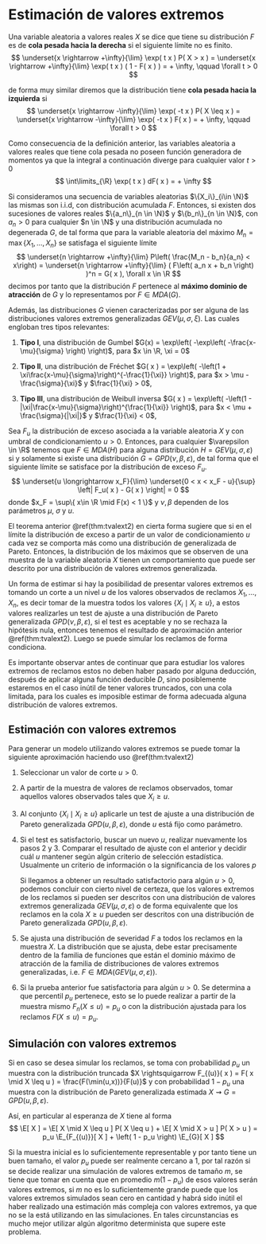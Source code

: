 <!------------------------------------------------------------------------------------------------->
# Estimación de valores extremos

::: {.definition #dmaxstab  name="Distribución con cola pesada"}
Una variable aleatoria a valores reales $X$ se dice que tiene su distribución $F$  es de 
**cola pesada hacia la derecha** si el siguiente límite no es finito.
$$
\underset{x \rightarrow +\infty}{\lim} \exp( t x ) P( X > x ) 
= \underset{x \rightarrow +\infty}{\lim} \exp( t x ) ( 1 - F( x ) ) 
= + \infty, \qquad \forall t > 0
$$

de forma muy similar diremos que la distribución tiene **cola pesada hacia la izquierda** si 
$$
\underset{x \rightarrow -\infty}{\lim} \exp( -t x ) P( X \leq x ) 
= \underset{x \rightarrow -\infty}{\lim} \exp( -t x ) F( x )
= + \infty, \qquad \forall t > 0
$$
:::

Como consecuencia de la definición anterior, las variables aleatoria a valores reales que tiene
cola pesada no poseen función generadora de momentos ya que la integral a continuación diverge 
para cualquier valor $t > 0$
$$
\int\limits_{\R} \exp( t x ) dF( x ) = + \infty
$$
 
<!------------------------------------------------------------------------------------------------->
::: {.theorem #tvalext1  name="Fisher-Tippett-Gnedenko"}
Si consideramos una secuencia de variables aleatorias $\{X_i\}_{i\in \N}$ las mismas
son i.i.d, con distribución acumulada $F$. Entonces, si existen dos sucesiones de valores reales 
$\{a_n\}_{n \in \N}$ y $\{b_n\}_{n \in \N}$, con $a_n > 0$ para cualquier 
$n \in \N$ y una distribución acumulada no degenerada $G$, de tal forma que para la 
variable aleatoria del máximo $M_n = \max\{ X_1, \ldots, X_n \}$ se satisfaga el siguiente límite
$$
\underset{n \rightarrow +\infty}{\lim} P\left( \frac{M_n - b_n}{a_n} < x\right)
= \underset{n \rightarrow +\infty}{\lim} ( F\left( a_n x + b_n \right) )^n 
= G( x ),
\forall x \in \R
$$
decimos por tanto que la distribución $F$ pertenece al **máximo dominio de atracción** de $G$ y lo
representamos por $F \in MDA( G )$.

Además, las distribuciones $G$ vienen caracterizadas por ser alguna de las distribuciones 
valores extremos generalizadas $GEV( \mu, \sigma, \xi )$. Las cuales engloban tres tipos 
relevantes:

1. **Tipo I**, una distribución de Gumbel 
$G(x) = \exp\left( -\exp\left( -\frac{x-\mu}{\sigma} \right) \right)$, para 
$x \in \R, \xi = 0$

2. **Tipo II**, una distribución de Fréchet 
$G( x ) = \exp\left( -\left(1 + \xi\frac{x-\mu}{\sigma}\right)^{-\frac{1}{\xi}} \right)$, para 
$x > \mu - \frac{\sigma}{\xi}$ y $\frac{1}{\xi} > 0$,

3. **Tipo III**, una distribución de Weibull inversa 
$G( x ) = \exp\left( -\left(1 - |\xi|\frac{x-\mu}{\sigma}\right)^{\frac{1}{\xi}} \right)$, para 
$x < \mu + \frac{\sigma}{|\xi|}$ y $\frac{1}{\xi} < 0$,
:::

<!------------------------------------------------------------------------------------------------->
::: {.theorem #tvalext2 name="Pickands-Balkema-De Haan"}
Sea $F_u$ la distribución de exceso asociada a la variable aleatoria $X$ y con umbral de 
condicionamiento $u > 0$. Entonces, para cualquier $\varepsilon \in \R$ tenemos que 
$F \in MDA( H )$ para alguna distribución $H = GEV( \mu, \sigma, \varepsilon )$ si y solamente
si existe una distribución $G = GPD( \nu, \beta, \varepsilon )$, de tal forma que el siguiente 
límite se satisface por la distribución de exceso $F_u$.
$$
\underset{u \longrightarrow x_F}{\lim} \underset{0 < x < x_F - u}{\sup} 
\left| F_u( x ) - G( x ) \right| = 0
$$
donde $x_F = \sup\{ x\in \R \mid F(x) < 1 \}$ y $\nu, \beta$ dependen de los parámetros 
$\mu$, $\sigma$ y $u$.
:::

El teorema anterior \@ref(thm:tvalext2) en cierta forma sugiere que si en el límite la distribución de 
exceso a partir de un valor de condicionamiento $u$ cada vez se comporta más como una distribución 
de generalizada de Pareto. Entonces, la distribución de los máximos que se observen de una muestra
de la variable aleatoria $X$ tienen un comportamiento que puede ser descrito por una distribución 
de valores extremos generalizada.

Un forma de estimar si hay la posibilidad de presentar valores extremos es tomando un corte a un 
nivel $u$ de los valores observados de reclamos $X_1, \ldots, X_n$, es decir tomar de la muestra 
todos los valores $\{ X_i \mid X_i \geq u \}$, a estos valores realizarles un test de ajuste
a una distribución de Pareto generalizada $GPD( \nu, \beta, \varepsilon )$, si el test es aceptable
y no se rechaza la hipótesis nula, entonces tenemos el resultado de aproximación anterior 
\@ref(thm:tvalext2). Luego se puede simular los reclamos de forma condiciona.

Es importante observar antes de continuar que para estudiar los valores extremos de reclamos estos
no deben haber pasado por alguna deducción, después de aplicar alguna función deducible $D$, sino 
posiblemente estaremos en el caso inútil de tener valores truncados, con una cola limitada, para 
los cuales es imposible estimar de forma adecuada alguna distribución de valores extremos.

<!------------------------------------------------------------------------------------------------->
## Estimación con valores extremos

Para generar un modelo utilizando valores extremos se puede tomar la siguiente aproximación 
haciendo uso \@ref(thm:tvalext2)

1. Seleccionar un valor de corte $u > 0$.

2. A partir de la muestra de valores de reclamos observados, tomar aquellos valores observados 
tales que $X_i \geq u$.

3. Al conjunto $\{ X_i \mid X_i \geq u \}$ aplicarle un test de ajuste a una distribución de Pareto
generalizada $GPD( u, \beta, \varepsilon )$, donde $u$ está fijo como parámetro.

4. Si el test es satisfactorio, buscar un nuevo $u$, realizar nuevamente los pasos 2 y 3. Comparar
el resultado de ajuste con el anterior y decidir cuál $u$ mantener según algún criterio de 
selección estadística. Usualmente un criterio de información o la significancia de los valores $p$

   Si llegamos a obtener un resultado satisfactorio para algún $u > 0$, podemos concluir con cierto
nivel de certeza, que los valores extremos de los reclamos si pueden ser descritos con una 
distribución de valores extremos generalizada $GEV( \mu, \sigma, \varepsilon )$ o de forma 
equivalente que los reclamos en la cola $X \geq u$ pueden ser descritos con una distribución de 
Pareto generalizada $GPD( u, \beta, \varepsilon )$.

5. Se ajusta una distribución de severidad $F$ a todos los reclamos en la muestra $X$. La 
distribución que se ajusta, debe estar precisamente dentro de la familia de funciones que están el 
dominio máximo de atracción de la familia de distribuciones de valores extremos generalizadas, 
i.e. $F \in MDA( GEV( \mu, \sigma, \varepsilon ) )$.

6. Si la prueba anterior fue satisfactoria para algún $u > 0$. Se determina a que percentil 
$p_u$ pertenece, esto se lo puede realizar a partir de la muestra mismo $F_n( X \leq u ) = p_u$ o 
con la distribución ajustada para los reclamos $F( X \leq u ) = p_u$.

<!------------------------------------------------------------------------------------------------->
## Simulación con valores extremos
Si en caso se desea simular los reclamos, se toma con probabilidad $p_u$ un muestra con la 
distribución truncada $X \rightsquigarrow F_{(u)}( x ) = F( x \mid X \leq u ) = \frac{F(\min(u,x))}{F(u)}$ y con 
probabilidad $1 - p_u$ una muestra con la distribución de Pareto generalizada estimada 
$X \rightsquigarrow G = GPD( u, \beta, \varepsilon )$.

Así, en particular al esperanza de $X$ tiene al forma
$$
\E[ X ]
= \E[ X \mid X \leq u ] P( X \leq u ) + \E[ X \mid X > u ] P( X > u ) 
= p_u \E_{F_{(u)}}[ X ] + \left( 1 - p_u \right) \E_{G}[ X ]
$$

Si la muestra inicial es lo suficientemente representable y por tanto tiene un buen tamaño, el 
valor $p_u$ puede ser realmente cercano a $1$, por tal razón si se decide realizar una simulación de 
valores extremos de tamaño $m$, se tiene que tomar en cuenta que en promedio $m ( 1 - p_u )$ de esos 
valores serán valores extremos, si $m$ no es lo suficientemente grande puede que los valores 
extremos simulados sean cero en cantidad y habrá sido inútil el haber realizado una estimación más 
compleja con  valores extremos, ya que no se la está utilizando en las simulaciones. En tales 
circunstancias es mucho mejor utilizar algún algoritmo determinista que supere este problema.
